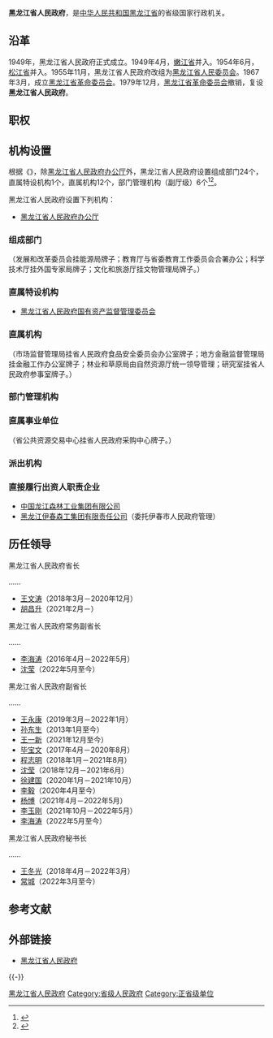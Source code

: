 {{Infobox PRCG
|机构名称=黑龙江省人民政府
|标志1=National Emblem of the People's Republic of China (2).svg
|标志1说明=[[s:国务院关于国家行政机关和企业事业单位社会团体印章管理的规定|1999年规定]]：[[印章|印章]][[直径|直径]]5[[厘米|厘米]]，中央刊[[中华人民共和国国徽|国徽]]，由[[中华人民共和国国务院|国务院]]制发。
|职位1=[[黑龙江行政长官列表|省长]]
|人员1=[[胡昌升|胡昌升]]
|职位2=副省长
|人员2=[[沈莹_(政治人物)|沈　莹]]、{{wrap}}[[王一新|王一新]]、{{wrap}}[[李海涛_(1963年)|李海涛]]、{{wrap}}[[孙东生|孙东生]]、{{wrap}}[[李毅_(1970年)|李　毅]]
|人数2=5
|职位3=秘书长
|人员3=[[常城_(1967年)|常　城]]
|授权法源=[[s:中华人民共和国宪法|中华人民共和国宪法]]
|组织法规=[[s:中华人民共和国地方各级人民代表大会和地方各级人民政府组织法|中华人民共和国地方各级人民代表大会和地方各级人民政府组织法]]<br>[[s:黑龙江省人民政府工作规则|黑龙江省人民政府工作规则]]
|业务上级机构=[[中华人民共和国国务院|中华人民共和国国务院]]
|组织上级机构=[[黑龙江省人民代表大会|黑龙江省人民代表大会]]<br>[[黑龙江省人民代表大会常务委员会|黑龙江省人民代表大会常务委员会]]
|机构类型=[[:Category:省级人民政府|省级人民政府]]
|行政级别=正省级
|子类1=[[黑龙江省人民政府办公厅|办公厅]]
|子项1=1
|子类2=组成部门
|子项2=24
|子类3=直属特设机构
|子项3=1
|子类4=直属机构
|子项4=12
|子类5=部门管理机构
|子项5=6
|场所1=黑龙江省人民政府办公厅
|地址1=[[哈尔滨市|哈尔滨市]][[南岗区|南岗区]]中山路202号
|官网={{Official|http://www.hlj.gov.cn/|www.hlj.gov.cn}}
|电话1={{Tel|86|451|82622351}}
|a=[[中国共产党黑龙江省委员会|中国共产党黑龙江省委员会]]
|b=[[黑龙江省人民代表大会常务委员会|黑龙江省人民代表大会常务委员会]]
|c=[[中国人民政治协商会议黑龙江省委员会|中国人民政治协商会议黑龙江省委员会]]
|d=[[中国共产党黑龙江省纪律检查委员会|中国共产党黑龙江省纪律检查委员会]]
|e=[[黑龙江省监察委员会|黑龙江省监察委员会]]
|f=[[黑龙江省高级人民法院|黑龙江省高级人民法院]]
|g=[[黑龙江省人民检察院|黑龙江省人民检察院]]
|h=[[中国人民解放军黑龙江省军区|中国人民解放军黑龙江省军区]]
}}
'''黑龙江省人民政府'''，是[[中华人民共和国|中华人民共和国]][[黑龙江省|黑龙江省]]的省级国家行政机关。

== 沿革 ==
1949年，黑龙江省人民政府正式成立。1949年4月，[[嫩江省|嫩江省]]并入。1954年6月，[[松江省_(中华人民共和国)|松江省]]并入。1955年11月，黑龙江省人民政府改组为[[黑龙江省人民委员会|黑龙江省人民委员会]]。1967年3月，成立[[黑龙江省革命委员会|黑龙江省革命委员会]]。1979年12月，[[黑龙江省革命委员会|黑龙江省革命委员会]]撤销，复设'''黑龙江省人民政府'''。

== 职权 ==
{{:人民政府}}

== 机构设置 ==
根据《{{s|黑龙江省机构改革方案}}》，除[[黑龙江省人民政府办公厅|黑龙江省人民政府办公厅]]外，黑龙江省人民政府设置组成部门24个，直属特设机构1个，直属机构12个，部门管理机构（副厅级）6个<ref name="三定方案">{{cite web |author1=质量云 |title=汇总（一）：12个省机构设置图表（22个省机构改革方案获批） |url=https://www.sohu.com/a/271124581_744299 |website=搜狐网新闻 |accessdate=2019-06-12 |location=北京 |language=zh-cn |archive-date=2021-10-14 |archive-url=https://web.archive.org/web/20211014135029/https://www.sohu.com/a/271124581_744299 |dead-url=no }}</ref><ref name="三定方案2">{{cite web |author1=质量云 |title=总汇 ：31个省份机构改革方案全部获批（图表） |url=http://www.sohu.com/a/276058599_744299 |website=搜狐网新闻 |accessdate=2019-06-12 |location=北京 |language=zh-cn |archive-date=2019-06-17 |archive-url=https://web.archive.org/web/20190617153600/http://www.sohu.com/a/276058599_744299 |dead-url=no }}</ref>。

黑龙江省人民政府设置下列机构：
* [[黑龙江省人民政府办公厅|黑龙江省人民政府办公厅]]
=== 组成部门 ===
{{columns-list|2|
* [[黑龙江省发展和改革委员会|黑龙江省发展和改革委员会]]
* [[黑龙江省教育厅|黑龙江省教育厅]]
* [[黑龙江省科学技术厅|黑龙江省科学技术厅]]
* [[黑龙江省工业和信息化厅|黑龙江省工业和信息化厅]]
* [[黑龙江省民族宗教事务委员会|黑龙江省民族宗教事务委员会]]
* [[黑龙江省公安厅|黑龙江省公安厅]]
* [[黑龙江省民政厅|黑龙江省民政厅]]
* [[黑龙江省司法厅|黑龙江省司法厅]]
* [[黑龙江省财政厅|黑龙江省财政厅]]
* [[黑龙江省人力资源和社会保障厅|黑龙江省人力资源和社会保障厅]]
* [[黑龙江省自然资源厅|黑龙江省自然资源厅]]
* [[黑龙江省生态环境厅|黑龙江省生态环境厅]]
* [[黑龙江省住房和城乡建设厅|黑龙江省住房和城乡建设厅]]
* [[黑龙江省交通运输厅|黑龙江省交通运输厅]]
* [[黑龙江省水利厅|黑龙江省水利厅]]
* [[黑龙江省农业农村厅|黑龙江省农业农村厅]]
* [[黑龙江省商务厅|黑龙江省商务厅]]
* [[黑龙江省文化和旅游厅|黑龙江省文化和旅游厅]]
* [[黑龙江省卫生健康委员会|黑龙江省卫生健康委员会]]
* [[黑龙江省退役军人事务厅|黑龙江省退役军人事务厅]]
* [[黑龙江省应急管理厅|黑龙江省应急管理厅]]
* [[黑龙江省审计厅|黑龙江省审计厅]]
* [[黑龙江省人民政府外事办公室|黑龙江省人民政府外事办公室]]
}}
（发展和改革委员会挂能源局牌子；教育厅与省委教育工作委员会合署办公；科学技术厅挂外国专家局牌子；文化和旅游厅挂文物管理局牌子。）

=== 直属特设机构 ===
*  [[黑龙江省人民政府国有资产监督管理委员会|黑龙江省人民政府国有资产监督管理委员会]]

=== 直属机构 ===
{{columns-list|2|
* [[黑龙江省市场监督管理局|黑龙江省市场监督管理局]]
* [[黑龙江省广播电视局|黑龙江省广播电视局]]
* [[黑龙江省体育局|黑龙江省体育局]]
* [[黑龙江省统计局|黑龙江省统计局]]
* [[黑龙江省医疗保障局|黑龙江省医疗保障局]]
* [[黑龙江省地方金融监督管理局|黑龙江省地方金融监督管理局]]
* [[黑龙江省营商环境建设监督局|黑龙江省营商环境建设监督局]]
* [[黑龙江省林业和草原局|黑龙江省林业和草原局]]
* [[黑龙江省机关事务管理局|黑龙江省机关事务管理局]]
* [[黑龙江省人民政府研究室|黑龙江省人民政府研究室]]
* [[黑龙江省乡村振兴局|黑龙江省乡村振兴局]]
* [[黑龙江省人民防空办公室|黑龙江省人民防空办公室]]
}}
（市场监督管理局挂省人民政府食品安全委员会办公室牌子；地方金融监督管理局挂金融工作办公室牌子；林业和草原局由自然资源厅统一领导管理；研究室挂省人民政府参事室牌子。）

=== 部门管理机构 ===
{{columns-list|2|
* [[黑龙江省粮食和物资储备局|黑龙江省粮食和物资储备局]]，由省发展改革委管理。
* [[黑龙江省监狱管理局|黑龙江省监狱管理局]]，由省司法厅管理。
* [[黑龙江省中医药管理局|黑龙江省中医药管理局]]，由省卫生健康委管理。
* [[黑龙江省煤炭生产安全管理局|黑龙江省煤炭生产安全管理局]]，由省应急管理厅管理。
* [[黑龙江省药品监督管理局|黑龙江省药品监督管理局]]，由省市场监管局管理。
* [[黑龙江省知识产权局|黑龙江省知识产权局]]，由省市场监管局管理。
}}

=== 直属事业单位 ===
{{columns-list|2|
* [[黑龙江省科学院|黑龙江省科学院]]
* [[黑龙江省农业科学院|黑龙江省农业科学院]]
* [[黑龙江省林业科学院|黑龙江省林业科学院]]
* [[黑龙江省公共资源交易中心|黑龙江省公共资源交易中心]]
* [[黑龙江省供销合作社联合社|黑龙江省供销合作社联合社]]
* [[黑龙江省煤田地质勘察院|黑龙江省煤田地质勘察院]]
* [[黑龙江省煤田地质局|黑龙江省煤田地质局]]
* [[黑龙江省地质矿产局|黑龙江省地质矿产局]]
* [[黑龙江省有色金属地质勘查局|黑龙江省有色金属地质勘查局]]
* [[黑龙江省接待办公室|黑龙江省接待办公室]]（副厅级）
}}
（省公共资源交易中心挂省人民政府采购中心牌子。）

=== 派出机构 ===
{{columns-list|2|
* [[哈尔滨新区|哈尔滨新区管理委员会]]
* [[建三江|黑龙江建三江经济开发区管理委员会]]
* [[黑龙江扎龙国家级自然保护区|黑龙江扎龙国家级自然保护区管理局]]
* [[黑瞎子岛|黑龙江省人民政府黑瞎子岛建设和管理委员会]]（副厅级）
}}

=== 直接履行出资人职责企业 ===
* [[黑龙江省森林工业总局|中国龙江森林工业集团有限公司]]
* [[黑龙江伊春森工集团|黑龙江伊春森工集团有限责任公司]]（委托伊春市人民政府管理）

== 历任领导 ==
{{See also|黑龙江行政长官列表}}
{{col-begin}}
{{col-2}}
; 黑龙江省人民政府省长
……
* [[王文涛|王文涛]]（2018年3月－2020年12月）
* [[胡昌升|胡昌升]]（2021年2月－）
{{col-2}}
; 黑龙江省人民政府常务副省长
……
* [[李海涛|李海涛]]（2016年4月－2022年5月）
* [[沈莹_(政治人物)|沈莹]]（2022年5月至今）

; 黑龙江省人民政府副省长
……
* [[王永康_(1963年11月)|王永康]]（2019年3月－2022年1月）
* [[孙东生|孙东生]]（2013年1月至今）
* [[王一新|王一新]]（2021年12月至今）
* [[毕宝文|毕宝文]]（2017年4月－2020年8月）
* [[程志明|程志明]]（2018年1月－2021年8月）
* [[沈莹_(政治人物)|沈莹]]（2018年12月－2021年6月）
* [[徐建国_(1965年)|徐建国]]（2020年1月－2021年10月）
* [[李毅_(1970年)|李毅]]（2020年4月至今）
* [[杨博_(1968年)|杨博]]（2021年4月－2022年5月）
* [[李玉刚_(1965年)|李玉刚]]（2021年10月－2022年5月）
* [[李海涛_(1963年)|李海涛]]（2022年5月至今）
; 黑龙江省人民政府秘书长
……
* [[王冬光|王冬光]]（2018年4月－2022年3月）
* [[常城_(1967年)|常城]]（2022年3月至今）
{{col-end}}

== 参考文献 ==
{{Reflist|2}}

==外部链接==
*[http://www.hlj.gov.cn/ 黑龙江省人民政府] {{Wayback|url=http://www.hlj.gov.cn/ |date=20201003221817 }}

{{-}}
{{中华人民共和国各省级行政区|行政机关}}
{{中华人民共和国黑龙江省地方领导人|nocat}}

[[Category:黑龙江省人民政府|]]
[[Category:省级人民政府|Category:省级人民政府]]
[[Category:正省级单位|Category:正省级单位]]